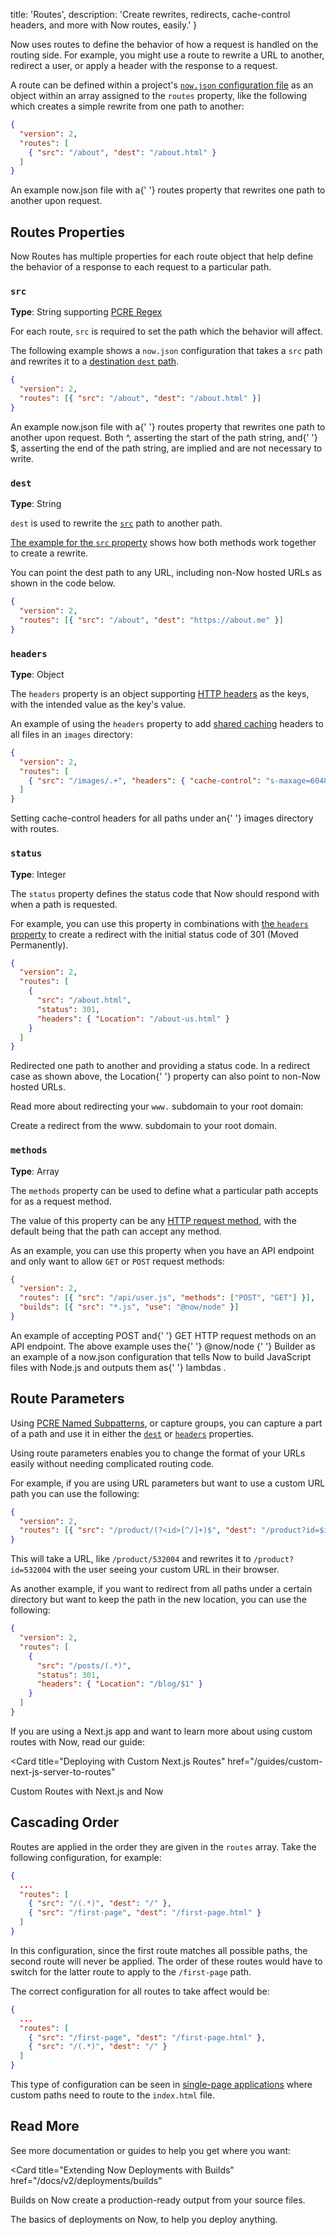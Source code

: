 
  title: 'Routes',
  description:
    'Create rewrites, redirects, cache-control headers, and more with Now routes, easily.'
}

Now uses routes to define the behavior of how a request is handled on the routing side. For example, you might use a route to rewrite a URL to another, redirect a user, or apply a header with the response to a request.

A route can be defined within a project's [`now.json` configuration file](/docs/v2/deployments/configuration/#routes) as an object within an array assigned to the `routes` property, like the following which creates a simple rewrite from one path to another:

```json
{
  "version": 2,
  "routes": [
    { "src": "/about", "dest": "/about.html" }
  ]
}
```

<Caption>
  An example <InlineCode>now.json</InlineCode> file with a{' '}
  <InlineCode>routes</InlineCode> property that rewrites one path to another
  upon request.
</Caption>

## Routes Properties

Now Routes has multiple properties for each route object that help define the behavior of a response to each request to a particular path.

### `src`

**Type**: String supporting [PCRE Regex](https://www.pcre.org/original/doc/html/pcrepattern.html)

For each route, `src` is required to set the path which the behavior will affect.

The following example shows a `now.json` configuration that takes a `src` path and rewrites it to a [destination `dest` path](#dest).

```json
{
  "version": 2,
  "routes": [{ "src": "/about", "dest": "/about.html" }]
}
```

<Caption>
  An example <InlineCode>now.json</InlineCode> file with a{' '}
  <InlineCode>routes</InlineCode> property that rewrites one path to another
  upon request.
</Caption>

<Note>
  Both <InlineCode>^</InlineCode>, asserting the start of the path string, and{' '}
  <InlineCode>$</InlineCode>, asserting the end of the path string, are implied
  and are not necessary to write.
</Note>

### `dest`

**Type**: String

`dest` is used to rewrite the [`src`](#src) path to another path.

[The example for the `src` property](#src) shows how both methods work together to create a rewrite.

<Note>
  You can point the <InlineCode>dest</InlineCode> path to any URL, including
  non-Now hosted URLs as shown in the code below.
</Note>

```json
{
  "version": 2,
  "routes": [{ "src": "/about", "dest": "https://about.me" }]
}
```

### `headers`

**Type**: Object

The `headers` property is an object supporting [HTTP headers](https://developer.mozilla.org/en-US/docs/Web/HTTP/Headers) as the keys, with the intended value as the key's value.

An example of using the `headers` property to add [shared caching](https://developer.mozilla.org/en-US/docs/Web/HTTP/Headers/Cache-Control#Expiration) headers to all files in an `images` directory:

```json
{
  "version": 2,
  "routes": [
    { "src": "/images/.+", "headers": { "cache-control": "s-maxage=604800" } }
  ]
}
```

<Caption>
  Setting <InlineCode>cache-control</InlineCode> headers for all paths under an{' '}
  <InlineCode>images</InlineCode> directory with routes.
</Caption>

### `status`

**Type**: Integer

The `status` property defines the status code that Now should respond with when a path is requested.

For example, you can use this property in combinations with [the `headers` property](#headers) to create a redirect with the initial status code of 301 (Moved Permanently).

```json
{
  "version": 2,
  "routes": [
    {
      "src": "/about.html",
      "status": 301,
      "headers": { "Location": "/about-us.html" }
    }
  ]
}
```

<Caption>Redirected one path to another and providing a status code.</Caption>

<Note>
  In a redirect case as shown above, the <InlineCode>Location</InlineCode>{' '}
  property can also point to non-Now hosted URLs.
</Note>

Read more about redirecting your `www.` subdomain to your root domain:

<Card title="`www.` Redirect Guide" href="/guides/redirect-from-www">
  Create a redirect from the www. subdomain to your root domain.
</Card>

### `methods`

**Type**: Array

The `methods` property can be used to define what a particular path accepts for as a request method.

The value of this property can be any [HTTP request method](https://developer.mozilla.org/en-US/docs/Web/HTTP/Methods), with the default being that the path can accept any method.

As an example, you can use this property when you have an API endpoint and only want to allow `GET` or `POST` request methods:

```json
{
  "version": 2,
  "routes": [{ "src": "/api/user.js", "methods": ["POST", "GET"] }],
  "builds": [{ "src": "*.js", "use": "@now/node" }]
}
```

<Caption>
  An example of accepting <InlineCode>POST</InlineCode> and{' '}
  <InlineCode>GET</InlineCode> HTTP request methods on an API endpoint.
</Caption>

<Note>
  The above example uses the{' '}
  <GenericLink href="/docs/v2/deployments/official-builders/node-js-now-node/">
    @now/node
  </GenericLink>{' '}
  Builder as an example of a <InlineCode>now.json</InlineCode> configuration
  that tells Now to build JavaScript files with Node.js and outputs them as{' '}
  <GenericLink href="/docs/v2/deployments/concepts/lambdas/">
    lambdas
  </GenericLink>
  .
</Note>

## Route Parameters

Using [PCRE Named Subpatterns](https://www.pcre.org/original/doc/html/pcrepattern.html#SEC16), or capture groups, you can capture a part of a path and use it in either the [`dest`](#dest) or [`headers`](#headers) properties.

Using route parameters enables you to change the format of your URLs easily without needing complicated routing code.

For example, if you are using URL parameters but want to use a custom URL path you can use the following:

```json
{
  "version": 2,
  "routes": [{ "src": "/product/(?<id>[^/]+)$", "dest": "/product?id=$id" }]
}
```

This will take a URL, like `/product/532004` and rewrites it to `/product?id=532004` with the user seeing your custom URL in their browser.

As another example, if you want to redirect from all paths under a certain directory but want to keep the path in the new location, you can use the following:

```json
{
  "version": 2,
  "routes": [
    {
      "src": "/posts/(.*)",
      "status": 301,
      "headers": { "Location": "/blog/$1" }
    }
  ]
}
```

If you are using a Next.js app and want to learn more about using custom routes with Now, read our guide:

<Card
  title="Deploying with Custom Next.js Routes"
  href="/guides/custom-next-js-server-to-routes"
>
  Custom Routes with Next.js and Now
</Card>

## Cascading Order

Routes are applied in the order they are given in the `routes` array. Take the following configuration, for example:

```json
{
  ...
  "routes": [
    { "src": "/(.*)", "dest": "/" },
    { "src": "/first-page", "dest": "/first-page.html" }
  ]
}
```

In this configuration, since the first route matches all possible paths, the second route will never be applied. The order of these routes would have to switch for the latter route to apply to the `/first-page` path.

The correct configuration for all routes to take affect would be:

```json
{
  ...
  "routes": [
    { "src": "/first-page", "dest": "/first-page.html" },
    { "src": "/(.*)", "dest": "/" }
  ]
}
```

This type of configuration can be seen in [single-page applications](https://en.wikipedia.org/wiki/Single-page_application) where custom paths need to route to the `index.html` file.

## Read More

See more documentation or guides to help you get where you want:

<Card
  title="Extending Now Deployments with Builds"
  href="/docs/v2/deployments/builds"
>
  Builds on Now create a production-ready output from your source files.
</Card>

<Card title="Learn More About Deployments" href="/docs/v2/deployments/basics">
  The basics of deployments on Now, to help you deploy anything.
</Card>

